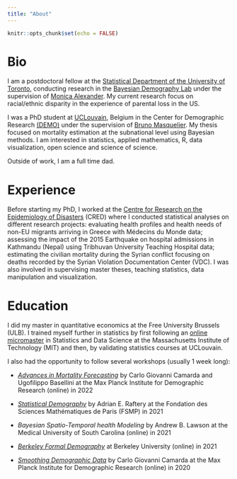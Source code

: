 ```yaml
---
title: "About"
---
```


```r
knitr::opts_chunk$set(echo = FALSE)
```

# Bio

I am a postdoctoral fellow at the [Statistical Department of the University of Toronto](https://www.statistics.utoronto.ca/), conducting research in the [Bayesian Demography Lab](https://www.monicaalexander.com/lab/) under the supervision of [Monica Alexander](https://www.monicaalexander.com/about/). My current research focus on racial/ethnic disparity in the experience of parental loss in the US. 

I was a PhD student at [UCLouvain](https://uclouvain.be/fr/index.html), Belgium in the Center for Demographic Research [(DEMO)](https://uclouvain.be/en/research-institutes/iacchos/demo) under the supervision of [Bruno Masquelier](https://scholar.google.com/citations?user=OHF3hUYAAAAJ&hl=en). My thesis focused on mortality estimation at the subnational level using Bayesian methods. I am interested in statistics, applied mathematics, R, data visualization, open science and science of science. 

Outside of work, I am a full time dad.


# Experience

Before starting my PhD, I worked at the [Centre for Research on the Epidemiology of Disasters](https://www.cred.be/) (CRED) where I conducted statistical analyses on different research projects: evaluating health profiles and health needs of non-EU migrants arriving in Greece with Médecins du Monde data; assessing the impact of the 2015 Earthquake on hospital admissions in Kathmandu (Nepal) using Tribhuvan University Teaching Hospital data; estimating the civilian mortality during the Syrian conflict focusing on deaths recorded by the Syrian Violation Documentation Center (VDC). I was also involved in supervising master theses, teaching statistics, data manipulation and visualization.


# Education

I did my master in quantitative economics at the Free University Brussels (ULB). I trained myself further in statistics by first following an [online micromaster](https://micromasters.mit.edu/ds/) in Statistics and Data Science at the Massachusetts Institute of Technology (MIT) and then, by validating statistics courses at UCLouvain.

I also had the opportunity to follow several workshops (usually 1 week long):

* *[Advances in Mortality Forecasting](https://www.demogr.mpg.de/en/career_6122/international_advanced_studies_in_demography_6682/courses_6931/advances_in_mortality_forecasting_9992/)* by Carlo Giovanni Camarda and Ugofilippo Basellini at the Max Planck Institute for Demographic Research (online) in 2022

* *[Statistical Demography](https://sciencesmaths-paris.fr/f/actualites-fr/cours-raftery)* by Adrian E. Raftery at the Fondation des Sciences Mathématiques de Paris (FSMP) in 2021 

* *Bayesian Spatio-Temporal health Modeling* by Andrew B. Lawson at the Medical University of South Carolina (online) in 2021

* *[Berkeley Formal Demography](https://populationsciences.berkeley.edu/population-center/annual-workshop-on-formal-demography/)* at Berkeley University (online) in 2021

* *[Smoothing Demographic Data](https://www.demogr.mpg.de/en/career_6122/international_advanced_studies_in_demography_6682/courses_6931/smoothing_demographic_data_flexible_models_in_population_studies_7174/)* by Carlo Giovanni Camarda at the Max Planck Institute for Demographic Research (online) in 2020


